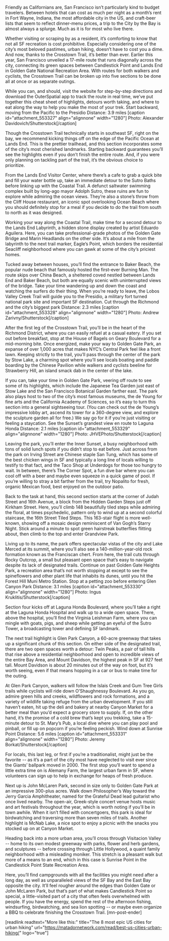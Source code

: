 Friendly as Californians are, San Francisco isn’t particularly kind to budget travelers. Between hotels that can cost as much per night as a month’s rent in Fort Wayne, Indiana, the most affordable city in the US, and craft-beer lists that seem to reflect dinner-menu prices, a trip to the City by the Bay is almost always a splurge. Much as it is for most who live there.

Whether visiting or scraping by as a resident, it’s comforting to know that not all SF recreation is cost prohibitive. Especially considering one of the city’s most beloved pastimes, urban hiking, doesn’t have to cost you a dime. And now, thanks to the Crosstown Trail, it’s better than ever. Earlier this year, San Francisco unveiled a 17-mile route that runs diagonally across the city, connecting its green spaces between Candlestick Point and Lands End in Golden Gate National Recreation Area. With routes for both walkers and cyclists, the Crosstown Trail can be broken up into five sections to be done all at once or as separate outings.

While you can, and should, visit the website for step-by-step directions and download the OuterSpatial app to track the route in real time, we’ve put together this cheat sheet of highlights, detours worth taking, and where to eat along the way to help you make the most of your trek.
Start backward, moving from the Pacific to the Presidio
Distance: 3.9 miles
[caption id="attachment_553327" align="alignnone" width="1280"] Photo: Alexander Davidovich/Shutterstock[/caption]

Though the Crosstown Trail technically starts in southeast SF, right on the bay, we recommend kicking things off on the edge of the Pacific Ocean at Lands End. This is the prettier trailhead, and this section incorporates some of the city’s most cherished landmarks. Starting backward guarantees you’ll see the highlights even if you don’t finish the entire route. And, if you were only planning on tackling part of the trail, it’s the obvious choice to prioritize.

From the Lands End Visitor Center, where there’s a cafe to grab a quick bite and fill your water bottle up, take an immediate detour to the Sutro Baths before linking up with the Coastal Trail. A defunct saltwater swimming complex built by long-ago mayor Adolph Sutro, these ruins are fun to explore while admiring the ocean views. They’re also a stone’s throw from the Cliff House restaurant, an iconic spot overlooking Ocean Beach where you should definitely stop for a meal if you decide to do the trail from south to north as it was designed.

Working your way along the Coastal Trail, make time for a second detour to the Lands End Labyrinth, a hidden stone display created by artist Eduardo Aguilera. Here, you can take professional-grade photos of the Golden Gate Bridge and Marin Headlands on the other side. It’s about a mile from the labyrinth to the next trail marker, Eagle’s Point, which borders the residential Seacliff neighborhood where you can gawk at some of the city’s priciest homes.

Tucked away between houses, you’ll find the entrance to Baker Beach, the popular nude beach that famously hosted the first-ever Burning Man. The route skips over China Beach, a sheltered coved nestled between Lands End and Baker Beach, but both are equally scenic with uninterrupted views of the bridge. Take your time wandering up and down the coast and watching the surfers do their thing. When you’re ready to leave, the Lobos Valley Creek Trail will guide you to the Presidio, a military fort turned national park site and important SF destination.
Cut through the Richmond and the city’s biggest park
Distance: 2.3 miles
[caption id="attachment_553328" align="alignnone" width="1280"] Photo: Andrew Zarivny/Shutterstock[/caption]

After the first leg of the Crosstown Trail, you’ll be in the heart of the Richmond District, where you can easily refuel at a casual eatery. If you set out before breakfast, stop at the House of Bagels on Geary Boulevard for a mid-morning bite. Once energized, make your way to Golden Gate Park, an expanse of over 1,000 acres that makes NYC’s Central Park feel like a front lawn. Keeping strictly to the trail, you’ll pass through the center of the park by Stow Lake, a charming spot where you’ll see locals boating and paddle boarding by the Chinese Pavilion while walkers and cyclists beeline for Strawberry Hill, an island smack dab in the center of the lake.

If you can, take your time in Golden Gate Park, veering off route to see some of its highlights, which include the Japanese Tea Garden just east of Stow Lake and the San Francisco Botanical Garden farther east. The park also plays host to two of the city’s most famous museums, the de Young for fine arts and the California Academy of Sciences, so it’s easy to turn this section into a general sightseeing tour. (You can check out the de Young’s impressive lobby art, ascend its tower for a 360-degree view, and explore the sculpture garden all for free.) We say go for it if you’re just visiting or feeling a staycation.
See the Sunset’s grandest view en route to Laguna Honda
Distance: 2.1 miles
[caption id="attachment_553329" align="alignnone" width="1280"] Photo: JHVEPhoto/Shutterstock[/caption]

Leaving the park, you’ll enter the Inner Sunset, a busy neighborhood with tons of solid lunch spots if you didn’t stop to eat before. Just across from the park on Irving Street are Chinese staple San Tung, which has some of the best chicken wings in SF and typically a long line of locals willing to testify to that fact, and the Taco Shop at Underdogs for those too hungry to wait. In between, there’s The Corner Spot, a fun dive bar where you can cool off with a beer and maybe even squeeze in a quick game of pool. If you’re willing to stray a bit farther from the trail, try Nopalito for fresh, organic Mexican food, best enjoyed on the outdoor patio.

Back to the task at hand, this second section starts at the corner of Judah Street and 16th Avenue, a block from the Hidden Garden Steps just off Kirkham Street. Here, you’ll climb 148 beautifully tiled steps while admiring the floral, at times psychedelic, pattern only to wind up at a second colorful staircase, the 16th Street Tiled Steps. This 163-stair flight is more well-known, showing off a mosaic design reminiscent of Van Gogh’s Starry Night. Stick around a minute to spot green hairstreak butterflies flitting about, then climb to the top and enter Grandview Park.

Living up to its name, the park offers spectacular vistas of the city and Lake Merced at its summit, where you’ll also see a 140-million-year-old rock formation known as the Franciscan chert. From here, the trail cuts through Rocky Outcrop, a small but pleasant open space that’s easy to navigate despite its lack of designated trails. Continue on past Golden Gate Heights Park, a recreation area that’s not worth stopping at except to see the spineflowers and other plant life that inhabits its dunes, until you hit the Forest Hill Muni Metro Station.
Stop at a petting zoo before entering Glen Canyon Park
Distance: 3.1 miles
[caption id="attachment_553330" align="alignnone" width="1280"] Photo: Ingus Kruklitis/Shutterstock[/caption]

Section four kicks off at Laguna Honda Boulevard, where you’ll take a right at the Laguna Honda Hospital and walk up to a wide open space. There, above the hospital, you’ll find the Virginia Leishman Farm, where you can mingle with goats, pigs, and sheep while getting an eyeful of the Sutro Tower, a broadcasting tower and defining SF landmark.

The next trail highlight is Glen Park Canyon, a 60-acre greenway that takes up a significant chunk of this section. On either side of the designated trail, there are two open spaces worth a detour: Twin Peaks, a pair of tall hills that rise above a residential neighborhood and open to incredible views of the entire Bay Area, and Mount Davidson, the highest peak in SF at 927 feet tall. Mount Davidson is about 20 minutes out of the way on foot, but it’s worth seeing, even if that means hopping in a car or bus to make time for the outing.

At Glen Park Canyon, walkers will follow the Islais Creek and Gum Tree Girls trails while cyclists will ride down O’Shaughnessy Boulevard. As you go, admire green hills and creeks, wildflowers and rock formations, and a variety of wildlife taking refuge from the urban development. If you still haven’t eaten, hit up the deli and bakery at nearby Canyon Market for a better meal than you’d expect a grocery store to supply. If, on the other hand, it’s the promise of a cold brew that’s kept you trekking, take a 15-minute detour to St. Mary’s Pub, a local dive where you can play pool and pinball, or fill up on popcorn if you’re feeling peckish.
Wind down at Sunrise Point
Distance: 5.6 miles
[caption id="attachment_553331" align="alignnone" width="1280"] Photo: Jeremy Borkat/Shutterstock[/caption]

For locals, this last leg, or first if you’re a traditionalist, might just be the favorite -- as it’s a part of the city most have neglected to visit ever since the Giants’ ballpark moved in 2000. The first stop you’ll want to spend a little extra time on is Alemany Farm, the largest urban farm in SF, where volunteers can sign up to help in exchange for heaps of fresh produce.

Next up is John McLaren Park, second in size only to Golden Gate Park at an impressive 300-plus acres. Walk down Philosopher’s Way toward the Jerry Garcia Amphitheater, named for the Grateful Dead lead guitarist who once lived nearby. The open-air, Greek-style concert venue hosts music and art festivals throughout the year, which is worth noting if you’ll be in town awhile. When it isn’t filled with concertgoers, this park is ideal for birdwatching and traversing more than seven miles of trails. Another highlight is McNab Lake, a nice spot to enjoy a picnic with the snacks you stocked up on at Canyon Market.

Heading back into a more urban area, you’ll cross through Visitacion Valley -- home to its own modest greenway with parks, flower and herb gardens, and sculptures -- before crossing through Little Hollywood, a quaint family neighborhood with a misleading moniker. This stretch is a pleasant walk but more of a means to an end, which in this case is Sunrise Point in the Candlestick Point State Recreation Area.

Here, you’ll find campgrounds with all the facilities you might need after a long day, as well as unparalleled views of the SF Bay and the East Bay opposite the city. It’ll feel rougher around the edges than Golden Gate or John McLaren Park, but that’s part of what makes Candlestick Point so special, a little-visited part of a city that often feels overwhelmed with people. If you have the energy, spend the rest of the afternoon fishing, windsurfing, birdwatching, and sea lion spotting -- or maybe even organize a BBQ to celebrate finishing the Crosstown Trail. [mn-post-ender]

[readlink readtext="More like this:" title="The 8 most epic US cities for urban hiking" url="https://matadornetwork.com/read/best-us-cities-urban-hiking/" logo="true"]